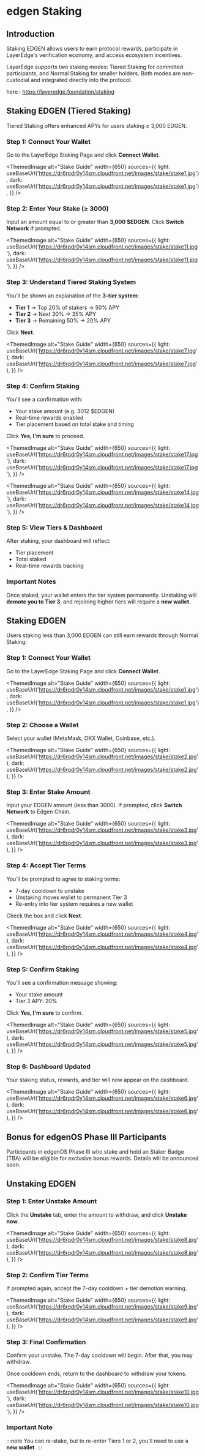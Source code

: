 
# edgen Staking

## Introduction

Staking EDGEN allows users to earn protocol rewards, participate in LayerEdge's verification economy, and access ecosystem incentives.

LayerEdge supports two staking modes: Tiered Staking for committed participants, and Normal Staking for smaller holders. Both modes are non-custodial and integrated directly into the protocol.

here : https://layeredge.foundation/staking


## Staking EDGEN (Tiered Staking)

Tiered Staking offers enhanced APYs for users staking ≥ 3,000 EDGEN.

### Step 1: Connect Your Wallet

Go to the LayerEdge Staking Page and click **Connect Wallet**.

<ThemedImage
  alt="Stake Guide"
  width={650}
  sources={{
    light: useBaseUrl('https://dr6rqdr0y14sm.cloudfront.net/images/stake/stake1.jpg'),
    dark: useBaseUrl('https://dr6rqdr0y14sm.cloudfront.net/images/stake/stake1.jpg'),
  }}
/>

### Step 2: Enter Your Stake (≥ 3000)

Input an amount equal to or greater than **3,000 $EDGEN**. Click **Switch Network** if prompted.

<ThemedImage
  alt="Stake Guide"
  width={650}
  sources={{
    light: useBaseUrl('https://dr6rqdr0y14sm.cloudfront.net/images/stake/stake11.jpg'),
    dark: useBaseUrl('https://dr6rqdr0y14sm.cloudfront.net/images/stake/stake11.jpg'),
  }}
/>

### Step 3: Understand Tiered Staking System

You'll be shown an explanation of the **3-tier system**:

* **Tier 1** → Top 20% of stakers → 50% APY
* **Tier 2** → Next 30% → 35% APY  
* **Tier 3** → Remaining 50% → 20% APY

Click **Next**.

<ThemedImage
  alt="Stake Guide"
  width={650}
  sources={{
    light: useBaseUrl('https://dr6rqdr0y14sm.cloudfront.net/images/stake/stake7.jpg'),
    dark: useBaseUrl('https://dr6rqdr0y14sm.cloudfront.net/images/stake/stake7.jpg'),
  }}
/>

### Step 4: Confirm Staking

You'll see a confirmation with:

* Your stake amount (e.g. 3012 $EDGEN)
* Real-time rewards enabled
* Tier placement based on total stake and timing

Click **Yes, I'm sure** to proceed.

<ThemedImage
  alt="Stake Guide"
  width={650}
  sources={{
    light: useBaseUrl('https://dr6rqdr0y14sm.cloudfront.net/images/stake/stake17.jpg'),
    dark: useBaseUrl('https://dr6rqdr0y14sm.cloudfront.net/images/stake/stake17.jpg'),
  }}
/>

<ThemedImage
  alt="Stake Guide"
  width={650}
  sources={{
    light: useBaseUrl('https://dr6rqdr0y14sm.cloudfront.net/images/stake/stake14.jpg'),
    dark: useBaseUrl('https://dr6rqdr0y14sm.cloudfront.net/images/stake/stake14.jpg'),
  }}
/>

### Step 5: View Tiers & Dashboard

After staking, your dashboard will reflect:

* Tier placement
* Total staked
* Real-time rewards tracking

### Important Notes

Once staked, your wallet enters the tier system permanently. Unstaking will **demote you to Tier 3**, and rejoining higher tiers will require a **new wallet**.

## Staking EDGEN

Users staking less than 3,000 EDGEN can still earn rewards through Normal Staking:

### Step 1: Connect Your Wallet

Go to the LayerEdge Staking Page and click **Connect Wallet**.

<ThemedImage
  alt="Stake Guide"
  width={650}
  sources={{
    light: useBaseUrl('https://dr6rqdr0y14sm.cloudfront.net/images/stake/stake1.jpg'),
    dark: useBaseUrl('https://dr6rqdr0y14sm.cloudfront.net/images/stake/stake1.jpg'),
  }}
/>

### Step 2: Choose a Wallet

Select your wallet (MetaMask, OKX Wallet, Coinbase, etc.).

<ThemedImage
  alt="Stake Guide"
  width={650}
  sources={{
    light: useBaseUrl('https://dr6rqdr0y14sm.cloudfront.net/images/stake/stake2.jpg'),
    dark: useBaseUrl('https://dr6rqdr0y14sm.cloudfront.net/images/stake/stake2.jpg'),
  }}
/>

### Step 3: Enter Stake Amount

Input your EDGEN amount (less than 3000). If prompted, click **Switch Network** to Edgen Chain.

<ThemedImage
  alt="Stake Guide"
  width={650}
  sources={{
    light: useBaseUrl('https://dr6rqdr0y14sm.cloudfront.net/images/stake/stake3.jpg'),
    dark: useBaseUrl('https://dr6rqdr0y14sm.cloudfront.net/images/stake/stake3.jpg'),
  }}
/>

### Step 4: Accept Tier Terms

You'll be prompted to agree to staking terms:

- 7-day cooldown to unstake
- Unstaking moves wallet to permanent Tier 3
- Re-entry into tier system requires a new wallet

Check the box and click **Next**.

<ThemedImage
  alt="Stake Guide"
  width={650}
  sources={{
    light: useBaseUrl('https://dr6rqdr0y14sm.cloudfront.net/images/stake/stake4.jpg'),
    dark: useBaseUrl('https://dr6rqdr0y14sm.cloudfront.net/images/stake/stake4.jpg'),
  }}
/>

### Step 5: Confirm Staking

You'll see a confirmation message showing:

- Your stake amount
- Tier 3 APY: 20%

Click **Yes, I'm sure** to confirm.

<ThemedImage
  alt="Stake Guide"
  width={650}
  sources={{
    light: useBaseUrl('https://dr6rqdr0y14sm.cloudfront.net/images/stake/stake5.jpg'),
    dark: useBaseUrl('https://dr6rqdr0y14sm.cloudfront.net/images/stake/stake5.jpg'),
  }}
/>

### Step 6: Dashboard Updated

Your staking status, rewards, and tier will now appear on the dashboard.

<ThemedImage
  alt="Stake Guide"
  width={650}
  sources={{
    light: useBaseUrl('https://dr6rqdr0y14sm.cloudfront.net/images/stake/stake6.jpg'),
    dark: useBaseUrl('https://dr6rqdr0y14sm.cloudfront.net/images/stake/stake6.jpg'),
  }}
/>

## Bonus for edgenOS Phase III Participants

Participants in edgenOS Phase III who stake and hold an Staker Badge (TBA) will be eligible for exclusive bonus rewards.
 Details will be announced soon.

## Unstaking EDGEN

### Step 1: Enter Unstake Amount
Click the **Unstake** tab, enter the amount to withdraw, and click **Unstake now**.

<ThemedImage
  alt="Stake Guide"
  width={650}
  sources={{
    light: useBaseUrl('https://dr6rqdr0y14sm.cloudfront.net/images/stake/stake8.jpg'),
    dark: useBaseUrl('https://dr6rqdr0y14sm.cloudfront.net/images/stake/stake8.jpg'),
  }}
/>

### Step 2: Confirm Tier Terms
If prompted again, accept the 7-day cooldown + tier demotion warning.

<ThemedImage
  alt="Stake Guide"
  width={650}
  sources={{
    light: useBaseUrl('https://dr6rqdr0y14sm.cloudfront.net/images/stake/stake9.jpg'),
    dark: useBaseUrl('https://dr6rqdr0y14sm.cloudfront.net/images/stake/stake9.jpg'),
  }}
/>

### Step 3: Final Confirmation
Confirm your unstake. The 7-day cooldown will begin. After that, you may withdraw.

Once cooldown ends, return to the dashboard to withdraw your tokens.

<ThemedImage
  alt="Stake Guide"
  width={650}
  sources={{
    light: useBaseUrl('https://dr6rqdr0y14sm.cloudfront.net/images/stake/stake10.jpg'),
    dark: useBaseUrl('https://dr6rqdr0y14sm.cloudfront.net/images/stake/stake10.jpg'),
  }}
/>

### Important Note
:::note
You can re-stake, but to re-enter Tiers 1 or 2, you'll need to use a **new wallet**.
:::